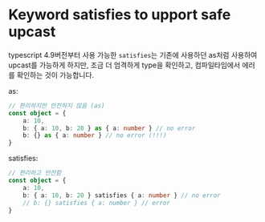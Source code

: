 # Keyword satisfies to upport safe upcast
typescript 4.9버전부터 사용 가능한 `satisfies`는 기존에 사용하던 as처럼 사용하여 upcast를 가능하게 하지만, 조금 더 엄격하게 type을 확인하고, 컴파일타임에서 에러를 확인하는 것이 가능합니다.

as:

```typescript
// 편리하지만 안전하지 않음 (as)  
const object = {  
    a: 10,  
    b: { a: 10, b: 20 } as { a: number } // no error  
    b: {} as { a: number } // no error (!!!)  
}
```

satisfies:

```typescript
// 편리하고 안전함  
const object = {  
    a: 10,  
    b: { a: 10, b: 20 } satisfies { a: number } // no error  
    // b: {} satisfies { a: number } // error  
}
```